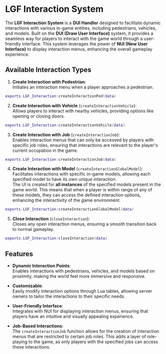 # LGF Interaction System

The **LGF Interaction System** is a **DUI Handler** designed to facilitate dynamic interactions with various in-game entities, including pedestrians, vehicles, and models. Built on the **DUI (Draw User Interface)** system, it provides a seamless way for players to interact with the game world through a user-friendly interface. This system leverages the power of **NUI (New User Interface)** to display interaction menus, enhancing the overall gameplay experience.

## Available Interaction Types

1. **Create Interaction with Pedestrian**:  
   Initiates an interaction menu when a player approaches a pedestrian.

```lua copy
exports.LGF_Interaction:createInteractionPed(data)
```

2. **Create Interaction with Vehicle** (`createInteractionVehicle`):  
   Allows players to interact with nearby vehicles, providing options like opening or closing doors.

```lua copy
exports.LGF_Interaction:createInteractionVehicle(data)
```

3. **Create Interaction with Job** (`createInteractionJob`):  
   Enables interaction menus that can only be accessed by players with specific job roles, ensuring that interactions are relevant to the player's current occupation in the game.

```lua copy
exports.LGF_Interaction:createInteractionJob(data)
```

4. **Create Interaction with Model** (`createInteractionGlobalModel`):  
   Facilitates interactions with specific in-game models, allowing each specified model to have its own unique interaction.  
   The UI is created for **all instances** of the specified models present in the game world. This means that when a player is within range of any of these models, they can access the defined interaction options, enhancing the interactivity of the game environment.

```lua copy
exports.LGF_Interaction:createInteractionGlobalModel(data)
```

5. **Close Interaction** (`closeInteraction`):  
   Closes any open interaction menus, ensuring a smooth transition back to normal gameplay.

```lua copy
exports.LGF_Interaction:closeInteraction(data)
```

## Features

- **Dynamic Interaction Points**:  
  Enables interactions with pedestrians, vehicles, and models based on proximity, making the world feel more immersive and responsive.

- **Customizable**:  
  Easily modify interaction options through Lua tables, allowing server owners to tailor the interactions to their specific needs.

- **User-Friendly Interface**:  
  Integrates with NUI for displaying interaction menus, ensuring that players have an intuitive and visually appealing experience.

- **Job-Based Interactions**:  
  The `createInteractionJob` function allows for the creation of interaction menus that are restricted to certain job roles. This adds a layer of role-playing to the game, as only players with the specified jobs can access these interactions.
